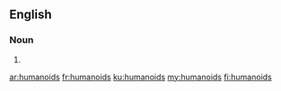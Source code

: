 ==English==

===Noun===
{{head|en|noun plural form}}

# {{plural of|humanoid|lang=en}}

[[ar:humanoids]]
[[fr:humanoids]]
[[ku:humanoids]]
[[my:humanoids]]
[[fi:humanoids]]